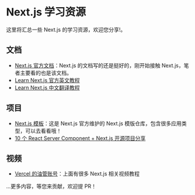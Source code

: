 # Next.js 学习资源

这里将汇总一些 Next.js 的学习资源，欢迎您分享!。

## 文档

* [Next.js 官方文档](https://nextjs.org/docs)：Next.js 的文档写的还是挺好的，刚开始接触 Next.js，笔者主要看的也是该文档。
* [Learn Next.js 官方英文教程](https://nextjs.org/learn)
* [Learn Next.js 中文翻译教程](https://qufei1993.github.io/nextjs-learn-cn/)

## 项目
* [Next.js 模板](https://vercel.com/templates?framework=next.js)：这是 Next.js 官方维护的 Next.js 模版仓库，包含很多应用类型，可以去看看哦！
* [10 个 React Server Component + Next.js 开源项目分享](https://mp.weixin.qq.com/s/hTM4hhL-ytcLJO-r8n_46w)

## 视频

* [Vercel 的油管账号](https://www.youtube.com/@VercelHQ/videos)：上面有很多 Next.js 相关视频教程

...更多内容，等您来贡献，欢迎提 PR！
